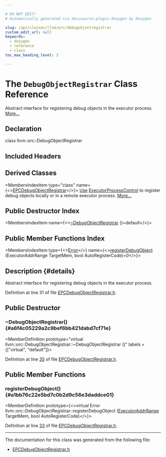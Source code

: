 ```yaml
---

# DO NOT EDIT!
# Automatically generated via docusaurus-plugin-doxygen by Doxygen.

slug: /api/classes/llvm/orc/debugobjectregistrar
custom_edit_url: null
keywords:
  - doxygen
  - reference
  - class
toc_max_heading_level: 3

---
```





# The `DebugObjectRegistrar` Class Reference

<DoxygenPage pluginConfig={pluginConfig}>

Abstract interface for registering debug objects in the executor process. <a href="#details">More...</a>

## Declaration

<CodeBlock>class llvm::orc::DebugObjectRegistrar</CodeBlock>

## Included Headers

<IncludesList>
<IncludesListItem
  filePath="llvm/ExecutionEngine/Orc/EPCDebugObjectRegistrar.h"
  permalink="/docs/api/files/include/include/llvm/include/llvm/executionengine/include/llvm/executionengine/orc/epcdebugobjectregistrar-h"
  isLocal="true" />
</IncludesList>

## Derived Classes

<MembersIndex>

<MembersIndexItem
  type="class"
  name={<><a href="/docs/api/classes/llvm/orc/epcdebugobjectregistrar">EPCDebugObjectRegistrar</a></>}>
<a href="/docs/api/classes/llvm/use">Use</a> <a href="/docs/api/classes/llvm/orc/executorprocesscontrol">ExecutorProcessControl</a> to register debug objects locally or in a remote executor process. <a href="/docs/api/classes/llvm/orc/epcdebugobjectregistrar/#details">More...</a>
</MembersIndexItem>

</MembersIndex>

## Public Destructor Index

<MembersIndex>

<MembersIndexItem
  name={<><a href="#a6f4c05229a2c9bef6bb421dabd7cf71e">~DebugObjectRegistrar</a> ()=default</>}>
</MembersIndexItem>

</MembersIndex>

## Public Member Functions Index

<MembersIndex>

<MembersIndexItem
  type={<><a href="/docs/api/classes/llvm/error">Error</a></>}
  name={<><a href="#a1bb76c22e5bd7c0b2d9c56e3daddce01">registerDebugObject</a> (ExecutorAddrRange TargetMem, bool AutoRegisterCode)=0</>}>
</MembersIndexItem>

</MembersIndex>

## Description {#details}

Abstract interface for registering debug objects in the executor process.

Definition at line 31 of file <a href="/docs/api/files/include/include/llvm/include/llvm/executionengine/include/llvm/executionengine/orc/epcdebugobjectregistrar-h">EPCDebugObjectRegistrar.h</a>.

<SectionDefinition>

## Public Destructor

### ~DebugObjectRegistrar() {#a6f4c05229a2c9bef6bb421dabd7cf71e}

<MemberDefinition
  prototype="virtual llvm::orc::DebugObjectRegistrar::~DebugObjectRegistrar ()"
  labels = {["virtual", "default"]}>

Definition at line <a href="/docs/api/files/include/include/llvm/include/llvm/executionengine/include/llvm/executionengine/orc/epcdebugobjectregistrar-h/#l00035">35</a> of file <a href="/docs/api/files/include/include/llvm/include/llvm/executionengine/include/llvm/executionengine/orc/epcdebugobjectregistrar-h">EPCDebugObjectRegistrar.h</a>.
</MemberDefinition>

</SectionDefinition>

<SectionDefinition>

## Public Member Functions

### registerDebugObject() {#a1bb76c22e5bd7c0b2d9c56e3daddce01}

<MemberDefinition
  prototype={<>virtual Error llvm::orc::DebugObjectRegistrar::registerDebugObject (<a href="/docs/api/structs/llvm/orc/executoraddrrange">ExecutorAddrRange</a> TargetMem, bool AutoRegisterCode)</>}>

Definition at line <a href="/docs/api/files/include/include/llvm/include/llvm/executionengine/include/llvm/executionengine/orc/epcdebugobjectregistrar-h/#l00033">33</a> of file <a href="/docs/api/files/include/include/llvm/include/llvm/executionengine/include/llvm/executionengine/orc/epcdebugobjectregistrar-h">EPCDebugObjectRegistrar.h</a>.
</MemberDefinition>

</SectionDefinition>

<hr/>

The documentation for this class was generated from the following file:

<ul>
<li><a href="/docs/api/files/include/include/llvm/include/llvm/executionengine/include/llvm/executionengine/orc/epcdebugobjectregistrar-h">EPCDebugObjectRegistrar.h</a></li>
</ul>

</DoxygenPage>
